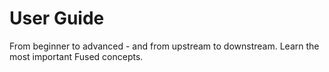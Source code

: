 # User Guide

From beginner to advanced - and from upstream to downstream. Learn the most important Fused concepts. 





<DocCardList className="DocCardList--no-description"/>